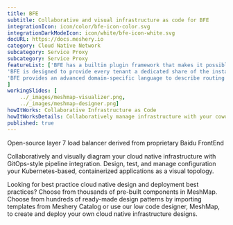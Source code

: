---
title: BFE  
subtitle: Collaborative and visual infrastructure as code for BFE
integrationIcon: icon/color/bfe-icon-color.svg
integrationDarkModeIcon: icon/white/bfe-icon-white.svg
docURL: https://docs.meshery.io
category: Cloud Native Network
subcategory: Service Proxy
subcategory: Service Proxy
featureList: ['BFE has a builtin plugin framework that makes it possible to develop new features rapidly by writing plugins.',
'BFE is designed to provide every tenant a dedicated share of the instance. Each tenant’s configuration is isolated and remains invisible to other tenants',
'BFE provides an advanced domain-specific language to describe routing rules which are easy to understand and maintain.'
]
workingSlides: [
    ../_images/meshmap-visualizer.png,
    ../_images/meshmap-designer.png]
howItWorks: Collaborative Infrastructure as Code
howItWorksDetails: Collaboratively manage infrastructure with your coworkers synchronously sharing the same designs.
published: true
---
<p>
    Open-source layer 7 load balancer derived from proprietary Baidu FrontEnd
</p>
<p>
    Collaboratively and visually diagram your cloud native infrastructure with GitOps-style pipeline integration. Design, test, and manage configuration your Kubernetes-based, containerized applications as a visual topology.
</p>
<p>
    Looking for best practice cloud native design and deployment best practices? Choose from thousands of pre-built components in MeshMap. Choose from hundreds of ready-made design patterns by importing templates from Meshery Catalog or use our low code designer, MeshMap, to create and deploy your own cloud native infrastructure designs.
</p>